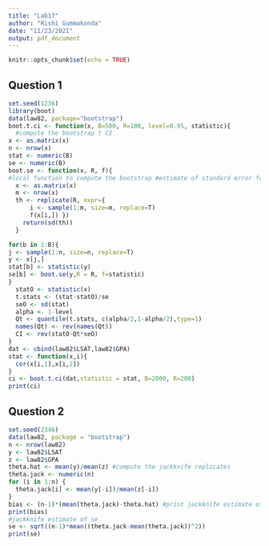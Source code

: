 ```yaml
---
title: "Lab17"
author: "Rishi Gummakonda"
date: "11/23/2021"
output: pdf_document
---
```


```r
knitr::opts_chunk$set(echo = TRUE)
```

## Question 1

```r
set.seed(1236)
library(boot)
data(law82, package="bootstrap")
boot.t.ci <- function(x, B=500, R=100, level=0.95, statistic){
  #compute the bootstrap t CI
x <- as.matrix(x)
n <- nrow(x)
stat <- numeric(B)
se <- numeric(B)
boot.se <- function(x, R, f){
#local function to compute the bootstrap #estimate of standard error for statistic f(x) \
  x <- as.matrix(x)
  m <- nrow(x)
  th <- replicate(R, expr={
      i <- sample(1:m, size=m, replace=T)
      f(x[i,]) })
    return(sd(th))
  }

for(b in 1:B){
j <- sample(1:n, size=n, replace=T)
y <- x[j,]
stat[b] <- statistic(y)
se[b] <- boot.se(y,R = R, f=statistic)
}
  statO <- statistic(x)
  t.stats <- (stat-statO)/se
  seO <- sd(stat)
  alpha <- 1-level
  Qt <- quantile(t.stats, c(alpha/2,1-alpha/2),type=1)
  names(Qt) <- rev(names(Qt))
  CI <- rev(statO-Qt*seO)
}
dat <- cbind(law82$LSAT,law82$GPA) 
stat <- function(x,i){
  cor(x[i,1],x[i,2])
}
ci <- boot.t.ci(dat,statistic = stat, B=2000, R=200)
print(ci)
```

## Question 2

```r
set.seed(2346)
data(law82, package = "bootstrap")
n <- nrow(law82)
y <- law82$LSAT
z <- law82$GPA
theta.hat <- mean(y)/mean(z) #compute the jackknife replicates 
theta.jack <- numeric(n)
for (i in 1:n) {
  theta.jack[i] <- mean(y[-i])/mean(z[-i])
}
bias <- (n-1)*(mean(theta.jack)-theta.hat) #print jackknife estimate of bias 
print(bias)
#jackknife estimate of se
se <- sqrt((n-1)*mean((theta.jack-mean(theta.jack))^2))
print(se)
```

